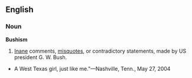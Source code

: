 ==English==
===Noun===
'''Bushism'''
# [[Inane]] comments, [[misquote]]s, or contradictory statements, made by US president G. W. Bush.
*A West Texas girl, just like me."—Nashville, Tenn., May 27, 2004